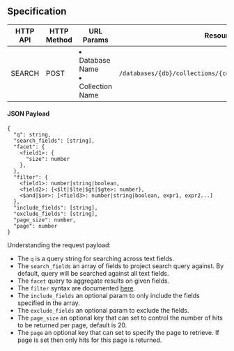 ## Specification

| HTTP API | HTTP Method | URL Params                                          | Resource                                                    |
| -------- | ----------- | --------------------------------------------------- | ----------------------------------------------------------- |
| SEARCH   | POST        | <li> Database Name </li> <li> Collection Name </li> | `/databases/{db}/collections/{collection}/documents/search` |

#### JSON Payload

```shell
{
  "q": string,
  "search_fields": [string],
  "facet": {
    <field1>: {
      "size": number
    },
  },
  "filter": {
    <field1>: number|string|boolean,
    <field2>: {<$lt|$lte|$gt|$gte>: number},
    <$and|$or>: [<field3>: number|string|boolean, expr1, expr2...]
  },
  "include_fields": [string],
  "exclude_fields": [string],
  "page_size": number,
  "page": number
}
```

Understanding the request payload:

- The `q` is a query string for searching across text fields.
- The `search_fields` an array of fields to project search query against. By default, query will be searched against all text fields.
- The `facet` query to aggregate results on given fields.
- The `filter` syntax are documented [here](query#filter).
- The `include_fields` an optional param to only include the fields specified in the array.
- The `exclude_fields` an optional param to exclude the fields.
- The `page_size` an optional key that can set to control the number of hits to be returned per page, default is 20.
- The `page` an optional key that can set to specify the page to retrieve. If page is set then only hits for this page is returned.
